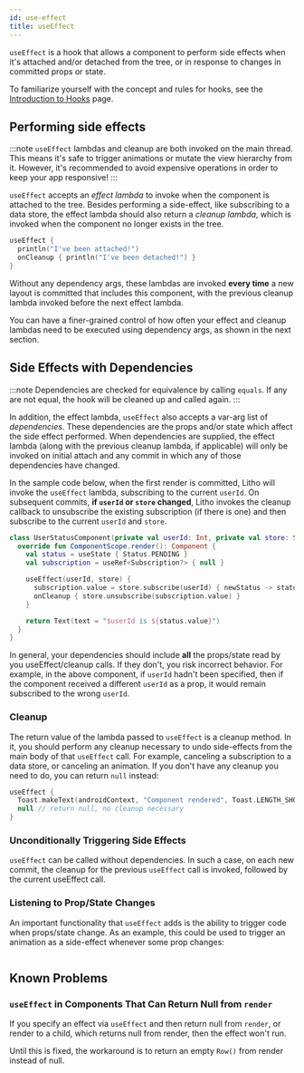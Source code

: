 ```yaml
---
id: use-effect
title: useEffect
---
```



`useEffect` is a hook that allows a component to perform side effects when it's attached and/or detached from the tree, or in response to changes in committed props or state.

To familiarize yourself with the concept and rules for hooks, see the [Introduction to Hooks](hooks-intro.mdx) page.

## Performing side effects

:::note
`useEffect` lambdas and cleanup are both invoked on the main thread. This means it's safe to trigger animations or mutate the view hierarchy from it. However, it's recommended to avoid expensive operations in order to keep your app responsive!
:::

`useEffect` accepts an *effect lambda* to invoke when the component is attached to the tree. Besides performing a side-effect, like subscribing to a data store, the effect lambda should also return a *cleanup lambda*, which is invoked when the component no longer exists in the tree.

```kotlin
useEffect {
  println("I've been attached!")
  onCleanup { println("I've been detached!") }
}
```

Without any dependency args, these lambdas are invoked **every time** a new layout is committed that includes this component, with the previous cleanup lambda invoked before the next effect lambda.

You can have a finer-grained control of how often your effect and cleanup lambdas need to be executed using dependency args, as shown in the next section.

## Side Effects with Dependencies

:::note
Dependencies are checked for equivalence by calling `equals`. If any are not equal, the hook will be cleaned up and called again.
:::

In addition, the effect lambda, `useEffect` also accepts a var-arg list of *dependencies*. These dependencies are the props and/or state which affect the side effect performed. When dependencies are supplied, the effect lambda (along with the previous cleanup lambda, if applicable) will only be invoked on initial attach and any commit in which any of those dependencies have changed.

In the sample code below, when the first render is committed, Litho will invoke the `useEffect` lambda, subscribing to the current `userId`. On subsequent commits, **if `userId` or `store` changed**, Litho invokes the cleanup callback to unsubscribe the existing subscription (if there is one) and then subscribe to the current `userId` and `store`.

```kotlin
class UserStatusComponent(private val userId: Int, private val store: StatusStore) : KComponent() {
  override fun ComponentScope.render(): Component {
    val status = useState { Status.PENDING }
    val subscription = useRef<Subscription?> { null }

    useEffect(userId, store) {
      subscription.value = store.subscribe(userId) { newStatus -> status.update(newStatus) }
      onCleanup { store.unsubscribe(subscription.value) }
    }

    return Text(text = "$userId is ${status.value}")
  }
}
```

In general, your dependencies should include **all** the props/state read by you useEffect/cleanup calls. If they don't, you risk incorrect behavior. For example, in the above component, if `userId` hadn't been specified, then if the component received a different `userId` as a prop, it would remain subscribed to the wrong `userId`.

### Cleanup

The return value of the lambda passed to `useEffect` is a cleanup method. In it, you should perform any cleanup necessary to undo side-effects from the main body of that `useEffect` call. For example, canceling a subscription to a data store, or canceling an animation. If you don't have any cleanup you need to do, you can return `null` instead:

```kotlin
useEffect {
  Toast.makeText(androidContext, "Component rendered", Toast.LENGTH_SHORT).show()
  null // return null, no cleanup necessary
}
```

### Unconditionally Triggering Side Effects

`useEffect` can be called without dependencies. In such a case, on each new commit, the cleanup for the previous `useEffect` call is invoked, followed by the current useEffect call.

### Listening to Prop/State Changes

An important functionality that `useEffect` adds is the ability to trigger code when props/state change. As an example, this could be used to trigger an animation as a side-effect whenever some prop changes:

```kotlin file=sample/src/main/java/com/facebook/samples/litho/kotlin/animations/animatedcounter/AnimatedCounter.kt start=start_example end=end_example
```

## Known Problems

### `useEffect` in Components That Can Return Null from `render`

If you specify an effect via `useEffect` and then return null from `render`, or render to a child, which returns null from render, then the effect won't run.

Until this is fixed, the workaround is to return an empty `Row()` from render instead of null.
